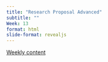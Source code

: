 ```yaml
---
title: "Research Proposal Advanced"
subtitle: "" 
Week: 13
format: html
slide-format: revealjs
---
```


[Weekly content](https://changjunlee.com/teaching/grad_stat/weekly_2/)

<br>
